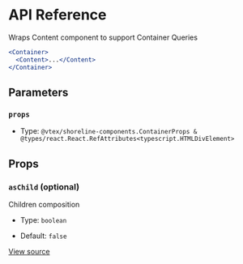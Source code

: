# API Reference

Wraps Content component to support Container Queries

```jsx
<Container>
  <Content>...</Content>
</Container>
```

## Parameters

### `props`

- Type: `@vtex/shoreline-components.ContainerProps & @types/react.React.RefAttributes<typescript.HTMLDivElement>`

## Props

### `asChild` (optional)

Children composition

- Type: `boolean`

- Default: `false`

[View source](https://github.com/vtex/shoreline/blob/bdccc00eb/packages/components/src/content/container.tsx#L12)
